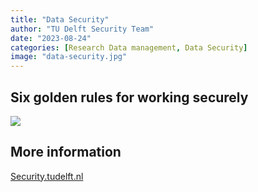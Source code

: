```yaml
---
title: "Data Security"
author: "TU Delft Security Team"
date: "2023-08-24"
categories: [Research Data management, Data Security]
image: "data-security.jpg"
---
```


## Six golden rules for working securely

[![](data-security.jpg){fig-alt="Are you working safely and responsibly online? TU Delft's 6 golden rules for security and privacy will help you keep your data safe and ensure your privacy. The Six golden rules are: connect securely, protect your identity, secure your devices, report suspicious content, share and save data securely, think before you click. For more information: security.tudelft.nl"}](https://tud365.sharepoint.com/sites/SecurityPrivacyTUD/SitePages/en/Awareness-6-Gouden-Regels.aspx)

## More information

[Security.tudelft.nl](https://security.tudelft.nl)
